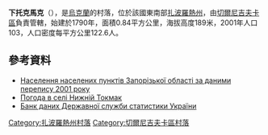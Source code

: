 {{coord|47|11|34|N|36|18|43|E|scale:100000|display=title}}

'''下托克馬克'''（{{lang-uk|Нижній Токмак}}），是[[烏克蘭|烏克蘭]]的村落，位於該國東南部[[扎波羅熱州|扎波羅熱州]]，由[[切爾尼吉夫卡區|切爾尼吉夫卡區]]負責管轄，始建於1790年，面積0.84平方公里，海拔高度189米，2001年人口103，人口密度每平方公里122.6人。

==參考資料==
*[http://pop-stat.mashke.org/ukraine-census-2001/zaporizka.htm Населення населених пунктів Запорізької області за даними перепису 2001 року]{{Wayback|url=http://pop-stat.mashke.org/ukraine-census-2001/zaporizka.htm |date=20170421080132 }}
* [http://weather.in.ua/ua/zaporozhskaja/16908 Погода в селі Нижній Токмак]{{Wayback|url=http://weather.in.ua/ua/zaporozhskaja/16908 |date=20181212122119 }}
* [https://web.archive.org/web/20140731182036/http://database.ukrcensus.gov.ua/Mult/Database/Census/databasetree_uk.asp Банк даних Державної служби статистики України]{{ref-uk}}

[[Category:扎波羅熱州村落|Category:扎波羅熱州村落]]
[[Category:切爾尼吉夫卡區村落|Category:切爾尼吉夫卡區村落]]


{{Zaporizhia-geo-stub}}